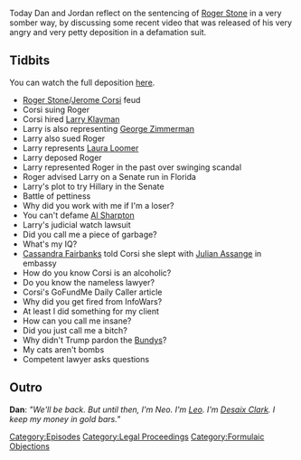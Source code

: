 {{DEFAULTSORT:
    #_EPISODE_0401:Formulaic Objections Part 3
}}{{Episode
    | title           = Formulaic Objections Part 3
    | caption         = Listen to this episode on [https://knowledgefight.libsyn.com/knowledge-fight-formulaic-objections-part-3 Libsyn] [https://open.spotify.com/episode/2xzNlCre4Za9UYMQGpxv7H Spotify], Read the [[Transcript/401: Formulaic Objections Part 3|Unofficial Transcript]]
    | episodeNumber   = 401
    | length          = 01:33:34
    | airDate         = February 21, 2020
    | episodeType     = [[:Category:Formulaic Objections|Formulaic Objections]]
    | appearance      = [[Roger Stone]], [[Jerome Corsi]], [[Larry Klayman]], [[George Zimmerman]], [[Laura Loomer]], [[Al Sharpton]], [[Cassandra Fairbanks]], [[Julian Assange]]
    | previousEpisode = [[400: One Out Of Five Seems High]]
    | nextEpisode     = [[402: February 20, 2020]]
}}

{{Stub}}

Today Dan and Jordan reflect on the sentencing of [[Roger Stone]] in a very somber way, by discussing some recent video that was released of his very angry and very petty deposition in a defamation suit.

==Tidbits==

You can watch the full deposition [https://www.youtube.com/watch?v=nJmJqhCyuJU&ab_channel=ShutTheMuckUp here].

*[[Roger Stone]]/[[Jerome Corsi]] feud
*Corsi suing Roger
*Corsi hired [[Larry Klayman]]
*Larry is also representing [[George Zimmerman]]
*Larry also sued Roger
*Larry represents [[Laura Loomer]]
*Larry deposed Roger
*Larry represented Roger in the past over swinging scandal
*Roger advised Larry on a Senate run in Florida
*Larry's plot to try Hillary in the Senate
*Battle of pettiness
*Why did you work with me if I'm a loser?
*You can't defame [[Al Sharpton]]
*Larry's judicial watch lawsuit
*Did you call me a piece of garbage?
*What's my IQ?
*[[Cassandra Fairbanks]] told Corsi she slept with [[Julian Assange]] in embassy
*How do you know Corsi is an alcoholic?
*Do you know the nameless lawyer?
*Corsi's GoFundMe Daily Caller article
*Why did you get fired from InfoWars?
*At least I did something for my client
*How can you call me insane?
*Did you just call me a bitch?
*Why didn't Trump pardon the [[Bundy Family|Bundys]]?
*My cats aren't bombs
*Competent lawyer asks questions

==Outro==
'''Dan''': ''"We'll be back. But until then, I'm Neo. I'm [[leo Zagami|Leo]]. I'm [[Desaix Clark]]. I keep my money in gold bars."''

[[Category:Episodes]]
[[Category:Legal Proceedings]]
[[Category:Formulaic Objections]]
